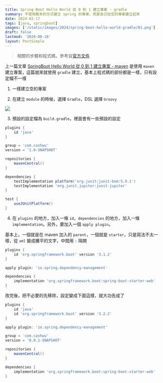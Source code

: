 ```yaml
---
title: Spring Boot Hello World 從 0 到 1 建立專案 - gradle
summary: 不使用範本的方式建立 spring 的專案，而是自己從空的專案建立起來
date: 2024-02-17
tags: [java, springboot]
images: ['/static/images/2024/spring-boot-hello-world-gradle/01.png']
draft: false
lastmod: '2024-08-16'
layout: PostSimple
---
```


> 相關的步驟和程式碼，參考自[官方文件](https://docs.spring.io/spring-boot/docs/current/reference/htmlsingle/#getting-started.first-application)

上一篇文章 [SpringBoot Hello World 從 0 到 1 建立專案 - maven](/blog/spring-boot-hello-world-maven) 是使用 `maven` 建立專案，這篇就來就使用 `gradle` 建立，基本上程式碼的部份都是一樣，只有設定檔不一樣

1. 一樣建立空的專案

2. 在建立 `module` 的時候，選擇 `Gradle`，DSL 選擇 `Groovy`

![](https://image.cashwu.com/2024/spring-boot-hello-world-gradle/01.png)

3. 預設的設定檔為 `build.gradle`，裡面會有一些預設的設定

```groovy
plugins {
    id 'java'
}

group = 'com.cashwu'
version = '1.0-SNAPSHOT'

repositories {
    mavenCentral()
}

dependencies {
    testImplementation platform('org.junit:junit-bom:5.9.1')
    testImplementation 'org.junit.jupiter:junit-jupiter'
}

test {
    useJUnitPlatform()
}
```

4. 在 `plugins` 的地方，加入一條 `id`，`dependencies` 的地方，加入一條 `implementation`。另外，要加入一個 `apply plugin`。

基本上，一個就是在 maven 加入的 `parent`，一個就是 `starter`，只是寫法不太一樣，從 `xml` 變成攤平的文字，中間用 `:` 隔開

```groovy
plugins {
    id 'org.springframework.boot' version '3.1.2'
}

apply plugin: 'io.spring.dependency-management'

dependencies {
    implementation 'org.springframework.boot:spring-boot-starter-web'
}
```

改完後，把不必要的先移除，設定變成下面這樣，就大功告成了

```groovy
plugins {
    id 'java'
    id 'org.springframework.boot' version '3.2.2'
}

apply plugin: 'io.spring.dependency-management'

group = 'com.cashwu'
version = '0.0.1-SNAPSHOT'

repositories {
    mavenCentral()
}

dependencies {
    implementation 'org.springframework.boot:spring-boot-starter-web'
}
```
